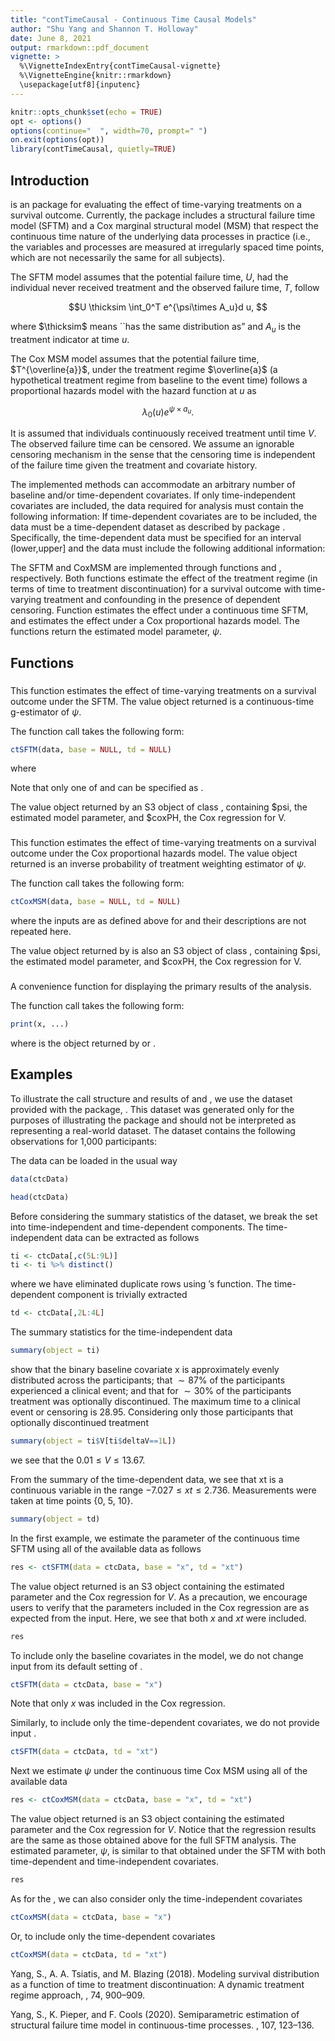 ```yaml
---
title: "contTimeCausal - Continuous Time Causal Models"
author: "Shu Yang and Shannon T. Holloway"
date: June 8, 2021
output: rmarkdown::pdf_document
vignette: >
  %\VignetteIndexEntry{contTimeCausal-vignette}
  %\VignetteEngine{knitr::rmarkdown}
  \usepackage[utf8]{inputenc}
---
```


```r
knitr::opts_chunk$set(echo = TRUE)
opt <- options()
options(continue="  ", width=70, prompt=" ")
on.exit(options(opt))
library(contTimeCausal, quietly=TRUE)
```

## Introduction

\textbf{contTimeCausal} is an \textbf{R} package for evaluating the effect of 
time-varying treatments on a survival outcome. Currently, the package includes 
a structural failure time model (SFTM) and a Cox marginal structural model (MSM) 
that respect the continuous time nature of the underlying data processes in 
practice (i.e., the variables and processes are measured at irregularly spaced 
time points, which are not necessarily the same for all subjects). 

The SFTM model assumes that the potential failure time, $U$, had the individual 
never received treatment and the observed failure time, $T$, follow

$$U \thicksim \int_0^T e^{\psi\times A_u}d u, $$

where $\thicksim$ means ``has the same distribution as" and $A_u$ is the 
treatment indicator at time $u$.

The Cox MSM model assumes that the potential failure time, $T^{\overline{a}}$, 
under the treatment regime $\overline{a}$ (a hypothetical treatment regime 
from baseline to the event time) follows a proportional hazards model with the 
hazard function at $u$ as 

$$\lambda_0(u)e^{\psi\times a_u}.$$

It is assumed that individuals continuously received treatment until time 
$V$. The observed failure time can be censored. We assume an ignorable 
censoring mechanism in the sense that the censoring time is independent of the 
failure time given the treatment and covariate history. 

The implemented methods can accommodate an arbitrary number of baseline and/or 
time-dependent covariates. If only time-independent covariates are included, 
the data required for analysis must contain the following information:
\begin{itemize}
   \item{\textbf{id}:} A unique participant identifier.
   \item{\textbf{U}:} The time to the clinical event or censoring.
   \item{\textbf{deltaU}:} The clinical event indicator (1 if U is the event time;
                  0 otherwise).
   \item{\textbf{V}:} The time to optional treatment discontinuation, a clinical 
             event, censoring, or a treatment-terminating event.
   \item{\textbf{deltaV}:} The indicator of optional treatment discontinuation 
                  (1 if treatment discontinuation was optional; 0 if 
                  treatment discontinuation was due to a clinical event, 
                  censoring or a treatment-terminating event).
\end{itemize}

If time-dependent covariates are to be included, the data must be
a time-dependent dataset as described by package \textbf{survival}. Specifically,
the time-dependent data must be specified for an interval (lower,upper]
and the data must include the following additional information:
\begin{itemize}
    \item{\textbf{start}:} The lower boundary of the time interval to which the
                  data pertain.
    \item{\textbf{stop}:} The upper boundary of the time interval to which the
                  data pertain.
\end{itemize}


\vspace{.15in}

The SFTM and CoxMSM are implemented through functions \textit{ctSFTM()} and
\textit{ctCoxMSM()}, respectively. Both functions estimate the
effect of the treatment regime (in terms of time to treatment discontinuation)
for a survival outcome with time-varying treatment and confounding in the 
presence of dependent censoring. Function \textit{ctSFTM()} estimates the effect
under a continuous time SFTM, and \textit{ctCoxMSM} estimates the effect under a 
Cox proportional hazards model. The functions return the estimated model
parameter, $\psi$.


## Functions

### \textit{ctSFTM()}


This function estimates the effect of time-varying treatments on a survival
outcome under the SFTM. The value object returned is a continuous-time g-estimator
of $\psi$.

\vspace{.15in}


The function call takes the following form:

```r
ctSFTM(data, base = NULL, td = NULL)
```
where 
\begin{itemize}
\item \texttt{data} is a data.frame object containing all required data
as previously described. If only time-independent covariates are included 
in the model, the data.frame must use the following column headers:
`id', `U', `deltaU', `V', and `deltaV', which are defined above. If time-dependent covariates are to be included, the 
data.frame must be a time-dependent dataset as described by package \textbf{survival}. Specifically, the time-dependent data must be specified for an interval 
(start,stop] and the data must include two additional columns headers:
`start' and `stop'.

\item \texttt{base} is a character or numeric vector object or \texttt{NULL}. If
baseline covariates are included in the model, \texttt{base} must be a vector 
containing the column headers or the column numbers of \texttt{data} that pertain to the 
time-independent covariates. If \texttt{NULL}, time-independent covariates are
excluded from the model.

\item \texttt{td} is a character or numeric vector object or \texttt{NULL} If
time-dependent covariates are included in the model, \texttt{td} must be a vector 
containing the column headers or the column numbers of data that pertain to the 
time-dependent covariates. If \texttt{NULL}, time-dependent covariates are
excluded from the model. Note that this vector should \underline{not} include required
columns `start' and `stop'.
\end{itemize}

Note that only one of \texttt{base} and \texttt{td} can be specified as \texttt{NULL}.

\vspace{.15in}

The value object returned by \textit{ctSFTM()} an S3 object of class \textbf{ctc},
containing \$psi, the estimated model parameter, and \$coxPH, the
Cox regression for V.

\vspace{.15in}

### \textit{ctCoxMSM()}


This function estimates the effect of time-varying treatments on a survival
outcome under the Cox proportional hazards model. The value object returned is an inverse probability of treatment weighting estimator of $\psi$.

\vspace{.15in}


The function call takes the following form:

```r
ctCoxMSM(data, base = NULL, td = NULL)
```
where the inputs are as defined above for \textit{ctSFTM()} and their descriptions are not
repeated here.

The value object returned by \textit{ctCoxMSM()} is also an S3 object of
class \textbf{ctc},
containing \$psi, the estimated model parameter, and \$coxPH, the
Cox regression for V.

\vspace{.15in}

### \textit{print()}

A convenience function for displaying the primary results of the analysis.

The function call takes the following form:

```r
print(x, ...)
```

where \texttt{x} is the \textbf{ctc} object returned by \textit{ctSFTM()} or
\textit{ctCoxMSM()}.

\vspace{.15in}

## Examples

To illustrate the call structure and results of \textit{ctSFTM()} and \textit{ctCoxMSM()}, we use the 
dataset provided with the package, \texttt{ctcData}. This dataset was generated only
for the purposes of illustrating the package and should not be interpreted
as representing a real-world dataset. The dataset contains the following
observations for 1,000 participants:

\begin{itemize}
   \item{id} A unique participant identifier.
   \item{start} The left side of the time interval for time-dependent covariate xt.
   \item{stop} The right side of the time interval for time-dependent covariate xt.
   \item{xt} A continuous time-dependent covariate.
   \item{x} A continuous baseline covariate.
   \item{deltaU} A binary indicator of the clinical event. If the
                 clinical event occurred, takes value 1; otherwise 0.
   \item{deltaV} A binary indicator of treatment discontinuation. If
                 treatment discontinuation was optional, takes value 1.
                 If treatment discontinuation was due to the clinical
                 event, censoring, or a treatment-terminating event, takes
                 value 0.
   \item{U} The time to the clinical event or censoring.
   \item{V} The time to optimal treatment discontinuation, the clinical
            event, censoring, or a treatment-terminating event.
\end{itemize}

\vspace{.15in}
  
    
The data can be loaded in the usual way
```r
data(ctcData)
```

```r
head(ctcData)
```

\vspace{.15in}

Before considering the summary statistics of the dataset, we break the set into
time-independent and time-dependent components. The time-independent data can
be extracted as follows
```r
ti <- ctcData[,c(5L:9L)]
ti <- ti %>% distinct()
```
where we have eliminated duplicate rows using \textbf{dplyr}'s \textit{distinct()} function.
The time-dependent component is trivially extracted
```r
td <- ctcData[,2L:4L]
```

The summary statistics for the time-independent data
```r
summary(object = ti)
```
show that the binary baseline covariate x is approximately evenly
distributed across the participants; that $\sim 87\%$ of the participants
experienced a clinical event; and that for $\sim 30\%$ of the participants treatment
was optionally discontinued. The maximum time to a clinical event or
censoring is 28.95. Considering only those participants that optionally
discontinued treatment
```r
summary(object = ti$V[ti$deltaV==1L])
```
we see that the $0.01 \le V \le 13.67$.

From the summary of the time-dependent data, we see that xt is a continuous
variable in the range $-7.027 \le xt \le 2.736$. Measurements were taken at time points 
\{0, 5, 10\}.

```r
summary(object = td)
```

\vspace{.25in}


In the first example, we estimate the parameter of the continuous time SFTM
using all of the available data as follows

```r
res <- ctSFTM(data = ctcData, base = "x", td = "xt")
```

\vspace{.15in}

The value object returned is an S3 object containing the estimated parameter
and the Cox regression for $V$. As a precaution, we encourage users to verify 
that the parameters included in the Cox regression are as expected from the input. 
Here, we see that both $x$ and $xt$ were included. 


```r
res
```

To include only the baseline covariates in the 
model, we do not change input \texttt{td} from its default setting of \texttt{NULL}.

```r
ctSFTM(data = ctcData, base = "x")
```

Note that only $x$ was included in the Cox regression. 


\hspace{.25in}

Similarly, to include only the time-dependent covariates, we do not provide input
\texttt{base}.

```r
ctSFTM(data = ctcData, td = "xt")
```


\vspace{0.25in}


Next we estimate $\psi$ under the continuous time Cox MSM
using all of the available data

```r
res <- ctCoxMSM(data = ctcData, base = "x", td = "xt")
```

\vspace{.15in}

The value object returned is an S3 object containing the estimated parameter
and the Cox regression for $V$. Notice that the regression results are the 
same as those obtained above for the full SFTM analysis. The estimated 
parameter, $\psi$, is
similar to that obtained under the SFTM with both time-dependent and 
time-independent covariates.

```r
res
```

\hspace{.25in}

As for the \texttt{ctSFTM()}, we can also consider only the time-independent
covariates

```r
ctCoxMSM(data = ctcData, base = "x")
```

\hspace{.25in}

Or, to include only the time-dependent covariates

```r
ctCoxMSM(data = ctcData, td = "xt")
```


\hspace{.25in}

\noindent \textbf{References}

Yang, S., A. A. Tsiatis, and M. Blazing (2018). 
Modeling survival distribution as a function of time to treatment discontinuation: A dynamic treatment regime approach, 
\textit{Biometrics}, 74, 900–909.

Yang, S., K. Pieper, and F. Cools (2020). 
Semiparametric estimation of structural failure time model in continuous-time processes.
\textit{Biometrika}, 107, 123–136.
